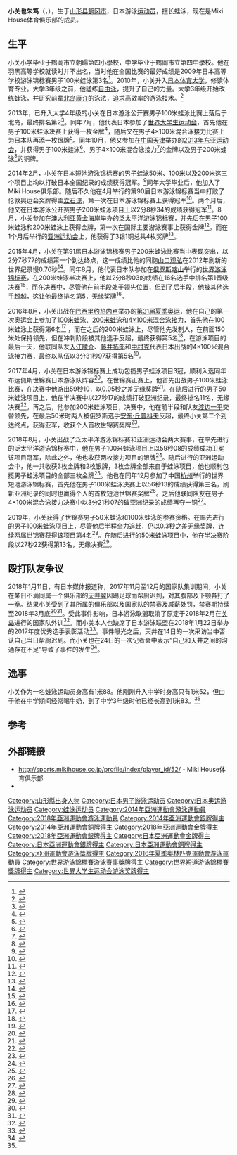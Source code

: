 {{noteTA|G1=Aquatics}}
{{Infobox Swimmer
| name = 小关也朱笃
| image = 
| image_size = 
| caption = 
| fullname  = 小关也朱笃
| nicknames = 
| nationality = {{JPN}}
| strokes = [[蛙泳|蛙泳]]
| club = [[三起商行|Miki House]]
| birth_date = {{birth date and age|1992|3|14}}
| birth_place = {{JPN}}[[山形县|山形县]][[鹤冈市|鹤冈市]]
| death_date = 
| death_place = 
| height = 188cm
| weight = 84kg
| medaltemplates = 
{{MedalSport|男子[[游泳|游泳]]}}
{{MedalCountry | {{JPN}} }}
{{MedalCompetition|[[世界游泳錦標賽|世界長池游泳錦標賽]]}}
{{MedalSilver|[[2017年世界游泳锦标赛|2017 布达佩斯]]|[[2017年世界游泳锦标赛游泳比赛|200米蛙泳]]}}
{{MedalCompetition|[[世界短池游泳錦標賽|世界短池游泳錦標賽]]}}
{{MedalBronze|[[2018年世界短道游泳錦標賽|2018 杭州]]|100米蛙泳}}
{{MedalBronze|[[2018年世界短道游泳錦標賽|2018 杭州]]|4×100米混合泳接力}}
{{MedalCompetition|[[亞洲運動會|亞洲運動會]]}}
{{MedalGold|[[2018年亞洲運動會|2018 雅加達]]|[[2018年亞洲運動會游泳比賽|50米蛙泳]]}}
{{MedalGold|2018 雅加達|100米蛙泳}}
{{MedalGold|2018 雅加達|200米蛙泳}}
{{MedalSilver|[[2014年亞洲運動會|2014 仁川]]|[[2014年亞洲運動會游泳比賽|50米蛙泳]]}}
{{MedalSilver|2014 仁川|100米蛙泳}}
{{MedalSilver|2014 仁川|4×100米混合泳接力}}
{{MedalSilver|2018 雅加達|4×100米混合泳接力}}
{{MedalSilver|2018 雅加達|男女混合4×100米混合泳接力}}
{{MedalBronze|2014 仁川|200米蛙泳}}
{{MedalCompetition|[[东亚运动会|东亚运动会]]}}
{{MedalGold|[[2013年东亚运动会|2013 天津]]|[[2013年东亚运动会游泳比赛|100米蛙泳]]}}
{{MedalGold|2013 天津|4×100米混合泳接力}}
{{MedalBronze|2013 天津|200米蛙泳}}
{{MedalCompetition|[[泛太平洋游泳錦標賽|泛太平洋游泳錦標賽]]}}
{{MedalGold|[[2014年泛太平洋游泳錦標賽|2014 黄金海岸]]|100米蛙泳}}
{{MedalGold|2014 黄金海岸|200米蛙泳}}
{{MedalGold|[[2018年泛太平洋游泳錦標賽|2018 東京]]|100米蛙泳}}
{{MedalSilver|2014 黄金海岸|4×100米混合泳接力}}
{{MedalSilver|2018 東京|男女混合4×100米混合泳接力}}
{{MedalSilver|2018 東京|4×100米混合泳接力}}
{{MedalCompetition|[[夏季世界大学运动会|夏季世界大学运动会]]}}
{{MedalGold|[[2013年夏季世界大学运动会|2013 喀山]]|[[2013年夏季世界大學運動會游泳比賽|100米蛙泳]]}}
{{MedalSilver|2013 喀山|4×100米混合泳接力}}
|show-medals=No
}}
'''小关也朱笃'''（{{jpn|j=小関 也朱篤|hg=こせき やすひろ|rm=Koseki Yasuhiro}}，{{bd|1992年|3月14日||}}），生于[[山形县|山形县]][[鹤冈市|鹤冈市]]，日本游泳[[运动员|运动员]]，擅长蛙泳，现在是Miki House体育俱乐部的成员。

== 生平 ==
小关小学毕业于鶴岡市立朝暘第四小學校，中学毕业于鶴岡市立第四中學校。他在羽黑高等学校就读时并不出名，当时他在全国比赛的最好成绩是2009年日本高等学校游泳锦标赛男子100米蛙泳第3名<ref>{{cite web|url=http://www5.nikkansports.com/sports/inter-high/2009/sw/male/sw-male_82368.html|script-title=１００ｍ平泳ぎ／競泳男子 - 全国高校総体2009 結果|date=2009-08-20|accessdate=2015-11-07|language=ja|publisher=[[日刊体育|日刊体育]]|archive-date=2019-08-14|archive-url=https://web.archive.org/web/20190814225125/http://www5.nikkansports.com/sports/inter-high/2009/sw/male/sw-male_82368.html|dead-url=no}}</ref>。2010年，小关升入[[日本体育大学|日本体育大学]]，修读体育专业。大学3年级之前，他猛练[[自由泳|自由泳]]，提升了自己的力量。大学3年级开始改练蛙泳，并研究前辈[[北岛康介|北岛康介]]的泳法，追求高效率的游泳技术。<ref name="Nikkan">{{cite web|url=http://www.nikkansports.com/sports/news/p-sp-tp0-20140823-1355243.html|script-title=小関也朱篤100平V 北島後継お家芸守る|publisher=日刊体育|date=2014-08-23|accessdate=2014-08-23|language=ja|archive-date=2019-12-01|archive-url=https://web.archive.org/web/20191201134952/https://www.nikkansports.com/sports/news/p-sp-tp0-20140823-1355243.html|dead-url=no}}</ref>

2013年，已升入大学4年级的小关在日本游泳公开赛男子100米蛙泳比赛上落后于北岛，最终排名第2<ref>{{cite web|url=http://swim.seiko.co.jp/2013/S70704/ranking/24R026.pdf|script-title=ジャパンオープン2013 男子100m平泳ぎ競技結果|language=ja|work=SEIKO|date=2013-05-24|accessdate=2015-11-10|archive-date=2016-03-04|archive-url=https://web.archive.org/web/20160304105237/http://swim.seiko.co.jp/2013/S70704/ranking/24R026.pdf|dead-url=no}}</ref>。同年7月，他代表日本参加了[[2013年夏季世界大學運動會游泳比賽|世界大学生运动会]]，首先他在男子100米蛙泳决赛上获得一枚金牌<ref>{{cite web|url=http://www.nikkei.com/article/DGXNSSXKE1039_R10C13A7000000/|script-title=競泳男子で白井、小関が優勝 ユニバーシアード夏季大会|language=ja|publisher=[[日本经济新闻|日本经济新闻]]|date=2013-07-12|accessdate=2013-07-12|archive-date=2019-11-30|archive-url=https://web.archive.org/web/20191130215340/https://www.nikkei.com/article/DGXNSSXKE1039_R10C13A7000000/|dead-url=no}}</ref>，随后又在男子4×100米混合泳接力比赛上为日本队再添一枚银牌<ref>{{cite web|url=http://www.sponichi.co.jp/sports/news/2013/07/17/kiji/K20130717006235060.html|script-title=男子４００Ｍメドレーリレーの日本　０秒１４差で金逃す|publisher=[[體育日本|體育日本]]|language=ja|date=2013-07-17|accessdate=2015-11-10|archive-date=2019-11-30|archive-url=https://web.archive.org/web/20191130193548/https://www.sponichi.co.jp/sports/news/2013/07/17/kiji/K20130717006235060.html|dead-url=no}}</ref>。同年10月，他又参加在[[中华人民共和国|中国]][[天津|天津]]举办的[[2013年东亚运动会|2013年东亚运动会]]，并获得男子100米蛙泳<ref>{{cite web|url=http://www.sponichi.co.jp/sports/news/2013/10/10/kiji/K20131010006786810.html|script-title=小関、深谷が競泳で金　卓球男子複は４強　東アジア大会第５日|language=ja|publisher=體育日本|date=2013-10-10|accessdate=2015-11-10|archive-date=2019-11-29|archive-url=https://web.archive.org/web/20191129064033/https://www.sponichi.co.jp/sports/news/2013/10/10/kiji/K20131010006786810.html|dead-url=no}}</ref>、男子4×100米混合泳接力<ref>{{cite web|url=http://www.sponichi.co.jp/sports/news/2013/10/13/kiji/K20131013006803870.html|script-title=競泳男子４００メドレーリレーで金　野球は決勝へ　東アジア大会|date=2013-10-13|accessdate=2015-11-10|language=ja|publisher=體育日本|archive-date=2019-11-29|archive-url=https://web.archive.org/web/20191129102746/https://www.sponichi.co.jp/sports/news/2013/10/13/kiji/K20131013006803870.html|dead-url=no}}</ref>的金牌以及男子200米蛙泳<ref>{{cite web|url=http://sports.sohu.com/20131012/n388056897.shtml|title=东亚运男子200米蛙泳 毛飞廉摘金日本一银一铜|publisher=搜狐体育|date=2013-10-12|accessdate=2015-11-10|archive-date=2019-08-19|archive-url=https://web.archive.org/web/20190819023059/http://sports.sohu.com/20131012/n388056897.shtml|dead-url=no}}</ref>的铜牌。

2014年2月，小关在日本短池游泳锦标赛的男子蛙泳50米、100米以及200米这三个项目上均以打破日本全国纪录的成绩获得冠军。<ref>{{cite web|url=http://www.sankei.com/sports/news/140216/spo1402160024-n1.html|script-title=男子平泳ぎ小関が日本新で３冠　短水路日本選手権|publisher=[[产经新闻|产经新闻]]|date=2014-02-16|accessdate=2015-11-10|language=ja|archive-date=2019-11-12|archive-url=https://web.archive.org/web/20191112022126/https://www.sankei.com/sports/news/140216/spo1402160024-n1.html|dead-url=no}}</ref>同年大学毕业后，他加入了Miki House俱乐部。随后不久他在4月举行的第90届日本游泳锦标赛当中打败了伦敦奥运会奖牌得主[[立石谅|立石谅]]，第一次在日本游泳锦标赛上获得冠军<ref>{{cite web|url=http://swim.seiko.co.jp/2014/S70701/ranking/10R022.pdf|script-title=第90回日本選手権水泳競技大会 男子100m平泳ぎ決勝|work=SEIKO|language=ja|date=2014-04-10|accessdate=2015-11-10|archive-date=2016-03-04|archive-url=https://web.archive.org/web/20160304110123/http://swim.seiko.co.jp/2014/S70701/ranking/10R022.pdf|dead-url=no}}</ref>。两个月后，他又在日本游泳公开赛男子200米蛙泳项目上以2分8秒34的成绩获得冠军<ref>{{cite web|url=http://www.swim.or.jp/topics/detail.php?i=144|script-title=【競泳】ジャパンオープン2014（50m）最終日|publisher={{lang|ja|公益財団法人日本水泳連盟}}|date=2014-06-22|accessdate=2015-11-10|language=ja|archive-date=2019-08-13|archive-url=https://web.archive.org/web/20190813182133/http://www.swim.or.jp/topics/detail.php?i=144|dead-url=no}}</ref>。8月，小关参加在[[澳大利亚|澳大利亚]][[黄金海岸_(澳大利亚)|黄金海岸]]举办的泛太平洋游泳锦标赛，并先后在男子100米蛙泳和200米蛙泳上获得金牌，第一次在国际主要游泳赛事上获得金牌<ref>{{cite web|url=http://www.asahi.com/articles/ASG8S67FZG8SPTQP01Y.html |script-title=萩野と小関が２冠、女子は渡部が金　パンパシ水泳 |publisher=[[朝日新闻|朝日新闻]] |date=2014-08-24 |accessdate=2014-09-23 |language=ja |archivedate=2014-10-06 |archiveurl=https://web.archive.org/web/20141006071404/http://www.asahi.com/articles/ASG8S67FZG8SPTQP01Y.html |deadurl=yes }}</ref>。而在1个月后举行的[[亚洲运动会|亚洲运动会]]上，他获得了3银1铜总共4枚奖牌<ref>{{cite web|url=http://www.incheon2014ag.org/Sports/Biographies/Athletes_Profile/?ParticCode=5103015&lang=en|title=Yasuhiro Koseki|accessdate=2015-11-10|work=Incheon2014ag.org|archiveurl=https://web.archive.org/web/20141023180606/https://www.incheon2014ag.org/Sports/Biographies/Athletes_Profile/?ParticCode=5103015&lang=en|archivedate=2014-10-23}}</ref>。

2015年4月，小关在第91届日本游泳锦标赛男子200米蛙泳比赛当中表现突出，以2分7秒77的成绩第一个到达终点，这一成绩比他的同胞[[山口观弘|山口观弘]]在2012年刷新的世界纪录慢0.76秒<ref>{{cite web|url=http://www.asahi.com/articles/ASH4C3RG0H4CUTQP00K.html |script-title=男子２００ｍ平泳ぎ、小関也朱篤がＶ　競泳の日本選手権 |date=2015-04-11 |accessdate=2015-11-10 |language=ja |publisher=[[朝日新闻|朝日新闻]] |archiveurl=https://archive.is/20151110085539/http://www.asahi.com/articles/ASH4C3RG0H4CUTQP00K.html |archivedate=2015-11-10 |deadurl=yes }}</ref>。同年8月，他代表日本队参加在[[俄罗斯|俄罗斯]][[喀山|喀山]]举行的[[2015年世界游泳錦標賽游泳比賽|世界游泳锦标赛]]，在200米蛙泳半决赛上，他以2分8秒03的成绩在16名选手中排名第1晋级决赛<ref>{{cite web|url=http://www.nikkansports.com/sports/news/1519100.html|script-title=小関也朱篤、全体１位で決勝へ「無心で泳げた」|publisher=日刊体育|language=ja|date=2015-08-07|accessdate=2015-11-10|archive-date=2019-11-29|archive-url=https://web.archive.org/web/20191129065247/https://www.nikkansports.com/sports/news/1519100.html|dead-url=no}}</ref>，而在决赛中，尽管他在前半段处于领先位置，但到了后半段，他被其他选手超越，这让他最终排名第5，无缘奖牌<ref>{{cite web|url=http://www.nikkansports.com/sports/news/1519663.html|script-title=小関也朱篤５位メダル獲得ならず　200平決勝|language=ja|publisher=日刊体育|date=2015-08-08|accessdate=2015-11-10|archive-date=2019-11-12|archive-url=https://web.archive.org/web/20191112043700/https://www.nikkansports.com/sports/news/1519663.html|dead-url=no}}</ref>。

2016年8月，小关出战在[[巴西|巴西]][[里约热内卢|里约热内卢]]举办的[[2016年夏季奥林匹克运动会|第31届夏季奥运]]，他在自己的第一次奥运会上参加了[[2016年夏季奧林匹克運動會男子100公尺蛙式比賽|100米蛙泳]]、[[2016年夏季奧林匹克運動會男子200公尺蛙式比賽|200米蛙泳]]和[[2016年夏季奧林匹克運動會男子4×100公尺混合式接力比賽|4×100米混合泳接力]]，首先他在100米蛙泳上获得第6名<ref>{{cite news|url=https://www.swimmingworldmagazine.com/news/adam-peaty-lowers-100-breaststroke-world-record-on-way-to-gold/|title=Adam Peaty Lowers 100 Breaststroke World Record on Way to Gold|date=2016-08-07|publisher=Swimming World Magazine|accessdate=2016-08-28|archive-date=2019-08-12|archive-url=https://web.archive.org/web/20190812084657/https://www.swimmingworldmagazine.com/news/adam-peaty-lowers-100-breaststroke-world-record-on-way-to-gold/|dead-url=no}}</ref> ，而在之后的200米蛙泳上，尽管他先发制人，在前面150米处保持领先，但在冲刺阶段被其他选手反超，最终获得第5名<ref>{{cite news|title=Dmitriy Balandin Tops Tight 200 Breast Field; Earns Kazakhstan's First Ever Swimming Gold Medal|url=https://www.swimmingworldmagazine.com/news/dmitriy-balandin-tops-tight-200-breast-field-earns-kazakhstans-first-ever-swimming-gold-medal/|publisher=Swimming World Magazine|date=2016-08-11|accessdate=2016-08-31|archive-date=2016-09-15|archive-url=https://web.archive.org/web/20160915222538/http://www.swimmingworldmagazine.com/news/dmitriy-balandin-tops-tight-200-breast-field-earns-kazakhstans-first-ever-swimming-gold-medal/|dead-url=no}}</ref>，在游泳项目的最后一天，他联同队友[[入江陵介|入江陵介]]、[[藤井拓郎|藤井拓郎]]和[[中村克|中村克]]代表日本出战的4×100米混合泳接力赛，最终以队伍以3分31秒97获得第5名<ref>{{cite news|title=Swimming: Japan misses medley relay medal|url=http://the-japan-news.com/news/article/0003148625|publisher=[[读卖新闻|Yomiuri Shimbun]]|date=2016-08-14|accessdate=2016-09-06|archiveurl=https://web.archive.org/web/20160814131507/http://the-japan-news.com/news/article/0003148625|archivedate=2016-08-14}}</ref>。

2017年4月，小关在日本游泳锦标赛上成功包揽男子蛙泳项目3冠，顺利入选同年布达佩斯世锦赛日本游泳队阵容<ref>{{cite web|url=https://www.excite.co.jp/news/article/TokyoSports_675460/|script-title=【競泳日本選手権】小関也朱篤が平泳ぎ３冠「世界選手権でメダルを」|publisher=Excite {{lang|ja|ニュース}}|date=2017-04-16|accessdate=2019-09-28|language=ja|archiveurl=https://web.archive.org/web/20190928094133/https://www.excite.co.jp/news/article/TokyoSports_675460/|archivedate=2019-09-28}}</ref>。在世锦赛正赛上，他首先出战男子100米蛙泳比赛，在决赛中他游出59秒10，以0.05秒之差无缘奖牌<ref>{{cite web|url=http://www.omegatiming.com/File/Download?id=000111010A0103EC04FFFFFFFFFFFF01|title=17th FINA World Championships Budapest (HUN) - Men's 100m Breaststroke - Final - Results Summary|work=Omega Timing|date=2017-07-24|accessdate=2019-09-28|archive-date=2018-10-11|archive-url=https://web.archive.org/web/20181011011734/http://www.omegatiming.com/File/Download?id=000111010A0103EC04FFFFFFFFFFFF01|dead-url=no}}</ref>。在随后进行的男子50米蛙泳项目上，他在半决赛中以27秒17的成绩打破亚洲纪录，最终排名11名，无缘决赛<ref>{{cite web|url=https://www.omegatiming.com/File/Download?id=000111010A0103EB02FFFFFFFFFFFF01|title=17th FINA World Championships Budapest (HUN) - Men's 50m Breaststroke - Semifinals - Results Summary|work=Omega Timing|date=2017-07-25|accessdate=2019-09-28|archive-date=2018-10-11|archive-url=https://web.archive.org/web/20181011014430/http://www.omegatiming.com/File/Download?id=000111010A0103EB02FFFFFFFFFFFF01|dead-url=no}}</ref>。再之后，他参加200米蛙泳项目，决赛中，他在前半段和队友[[渡边一平_(游泳运动员)|渡边一平]]交替领先，在最后50米时两人被俄罗斯选手[[安东·丘普科夫|安东·丘普科夫]]反超，最终小关第二个到达终点，获得亚军，收获个人首枚世锦赛奖牌<ref>{{cite web|url=https://www.nikkansports.com/sports/news/1863611.html|script-title=ja:小関が銀、渡辺一平は銅！ダブル表彰台　200平|publisher=日刊体育|language=ja|date=2017-07-29|accessdate=2019-09-28|archive-date=2020-11-09|archive-url=https://web.archive.org/web/20201109024008/https://www.nikkansports.com/sports/news/1863611.html|dead-url=no}}</ref>。

2018年8月，小关出战了泛太平洋游泳锦标赛和亚洲运动会两大赛事，在率先进行的泛太平洋游泳锦标赛中，他在男子100米蛙泳项目上以59秒08的成绩成功卫冕该项目冠军，除此之外，他也收获两枚接力项目的银牌<ref>{{cite web|url=http://swim.seiko.co.jp/en/2018/S80701/all_ranking_eng.pdf|title=Pan Pacific Swimming Championships 2018 - Complete Results Book|work=SEIKO|accessdate=2019-09-25|archive-date=2020-05-12|archive-url=https://web.archive.org/web/20200512052100/http://swim.seiko.co.jp/en/2018/S80701/all_ranking_eng.pdf|dead-url=no}}</ref>。随后进行的亚洲运动会中，他一共收获3枚金牌和2枚银牌，3枚金牌全部来自于蛙泳项目，他也顺利包揽男子蛙泳项目的全部三枚金牌<ref>{{cite web|url=http://www.ocagames.com/orb/files/4/59/AG2018_OfficialResultBook_Swimming_v1.0.pdf|title=Official Result Book – Swimming|work=OCA|date=2018-08-24|accessdate=2019-09-28|archive-date=2020-07-28|archive-url=https://web.archive.org/web/20200728214230/http://www.ocagames.com/orb/files/4/59/AG2018_OfficialResultBook_Swimming_v1.0.pdf|dead-url=no}}</ref>。他也在同年12月参加了中国[[杭州|杭州]]举行的世界短池游泳锦标赛，首先他在男子100米蛙泳决赛上以56秒13的成绩获得第三名，刷新亚洲纪录的同时也赢得个人的首枚短池世锦赛奖牌<ref>{{cite web|url=https://www.sponichi.co.jp/sports/news/2018/12/13/kiji/20181213s00092000052000c.html|script-title=小関、男子100平泳ぎ日本新で銅 金まで0秒12差|publisher=體育日本|date=2018-12-13|accessdate=2019-09-28|language=ja|archive-date=2019-09-28|archive-url=https://web.archive.org/web/20190928093344/https://www.sponichi.co.jp/sports/news/2018/12/13/kiji/20181213s00092000052000c.html|dead-url=no}}</ref>。之后他联同队友在男子4×100米混合泳接力决赛中以3分21秒07的破亚洲纪录的成绩再夺一铜<ref>{{cite web|url=https://www.sankei.com/sports/news/181216/spo1812160031-n1.html|script-title=男子メドレーリレーで銅　競泳の世界短水路選手権|publisher=产经新闻|date=2018-12-16|accessdate=2019-09-28|language=ja|archiveurl=https://archive.today/20190928093943/https://www.sankei.com/sports/news/181216/spo1812160031-n1.html|archivedate=2019-09-28|dead-url=no}}</ref>。

2019年，小关获得了世锦赛男子50米蛙泳和100米蛙泳的参赛资格。在率先进行的男子100米蛙泳项目上，尽管他后半程全力追赶，仍以0.3秒之差无缘奖牌，连续两届世锦赛获得该项目第4名<ref>{{cite web|url=https://www.jiji.com/jc/article?k=2019072201112&g=spo|script-title=小関、またも４位＝世界水泳・男子１００平泳ぎ|publisher=[[時事通信社|時事通信社]]|language=ja|date=2019-07-22|accessdate=2019-09-28|archiveurl=https://web.archive.org/web/20190928065120/https://www.jiji.com/jc/article?k=2019072201112&g=spo|archivedate=2019-09-28}}</ref>。在随后进行的50米蛙泳项目中，他在半决赛阶段以27秒22获得第13名，无缘决赛<ref>{{cite web|url=http://www.omegatiming.com/File/00011301070103EB02FFFFFFFFFFFF01.pdf|title=18th FINA World Championships Gwangju (KOR) - Men's 50m Breaststroke - Semifinals - Results Summary|work=Omega Timing|date=2019-07-23|accessdate=2019-09-28|archive-date=2019-07-27|archive-url=https://web.archive.org/web/20190727191241/http://www.omegatiming.com/File/00011301070103EB02FFFFFFFFFFFF01.pdf|dead-url=no}}</ref>。

== 殴打队友争议 ==
2018年1月11日，有日本媒体报道称，2017年11月至12月的国家队集训期间，小关在某日不满同属一个俱乐部的[[天井翼|天井翼]]因踢足球而帮厨迟到，对其腹部及下颚各打了一拳。结果小关受到了其所属的俱乐部以及国家队的禁赛及减薪处罚，禁赛期持续至2018年3月底<ref>{{cite web|url=https://www.nikkansports.com/sports/news/201801120000126.html|script-title=小関也朱篤が暴力、炊事当番遅れた後輩の腹と顎１発|publisher=日刊體育|date=2018-01-12|accessdate=2019-09-28|language=ja|archive-date=2020-11-09|archive-url=https://web.archive.org/web/20201109041605/https://www.nikkansports.com/sports/news/201801120000126.html|dead-url=no}}</ref><ref>{{cite news|url =https://mainichi.jp/articles/20180112/k00/00m/050/165000c| script-title=小関選手、代表合宿中に暴力 後輩の腹部とあご殴る|publisher=[[毎日新聞|毎日新聞]]|date=2018-01-12|accessdate=2019-09-28|language=ja|archiveurl=https://web.archive.org/web/20190603070104/https://mainichi.jp/articles/20180112/k00/00m/050/165000c|archivedate=2019-06-03}}</ref>。受此事件影响，日本游泳联盟取消了原定于2018年2月在[[关岛|关岛]]进行的国家队外训<ref>{{cite news|url=https://mainichi.jp/articles/20180113/k00/00m/050/125000c| script-title=２月のグアム合宿中止 暴行問題受け|publisher =毎日新聞|date=2018-01-12|accessdate=2019-09-28|language=ja|archiveurl=https://web.archive.org/web/20190413185810/https://mainichi.jp/articles/20180113/k00/00m/050/125000c|archivedate=2019-04-13}}</ref>。而小关本人也缺席了日本游泳联盟在2018年1月22日举办的2017年度优秀选手表彰活动<ref>{{cite news|url=https://www.asahi.com/articles/DA3S13321626.html| script-title=競泳・小関が優秀選手表彰の辞退を申し出|publisher=[[朝日新聞|朝日新聞]]|date=2018-01-20|accessdate=2019-09-28|archiveurl=https://web.archive.org/web/20181029191528/https://www.asahi.com/articles/DA3S13321626.html|archivedate=2018-10-29|language=ja}}</ref>。事件曝光之后，天井在14日的一次采访当中否认自己当日帮厨迟到。而小关也在24日的一次记者会中表示“自己和天井之间的沟通存在不足”导致了事件的发生<ref>{{cite news|url=https://www.daily.co.jp/general/2018/01/24/0010924814.shtml| script-title=暴行騒動の小関「コミュニケーション不足だった」 後輩は炊事当番遅刻を否定|publisher=Daily Sports|date=2018-01-24|accessdate=2019-09-28|language=ja|archiveurl=https://web.archive.org/web/20181029152132/https://www.daily.co.jp/general/2018/01/24/0010924814.shtml|archivedate=2018-10-29}}</ref>。

== 逸事 ==
小关作为一名蛙泳运动员身高有1米88。他刚刚升入中学时身高只有1米52，但由于他在中学期间经常喝牛奶，到了中学3年级时他已经长高到1米83。<ref name="Nikkan"/>

== 参考 ==
{{Reflist|2}}

== 外部链接 ==
* http://sports.mikihouse.co.jp/profile/index/player_id/52/ {{Wayback|url=http://sports.mikihouse.co.jp/profile/index/player_id/52/ |date=20191130192605 }} - Miki House体育俱乐部
* {{Twitter|3a749832b2824a8}}

{{亚洲运动会游泳比赛男子50米蛙泳冠军}}
{{亚洲运动会游泳比赛男子100米蛙泳冠军}}
{{亚洲运动会游泳比赛男子200米蛙泳冠军}}

{{Authority control}}
{{DEFAULTSORT:Koseki, Yasuhiro}}
[[Category:山形縣出身人物|Category:山形縣出身人物]]
[[Category:日本男子游泳运动员|Category:日本男子游泳运动员]]
[[Category:日本奥运游泳运动员|Category:日本奥运游泳运动员]]
[[Category:蛙泳运动员|Category:蛙泳运动员]]
[[Category:2014年亞洲運動會游泳運動員|Category:2014年亞洲運動會游泳運動員]]
[[Category:2018年亞洲運動會游泳運動員|Category:2018年亞洲運動會游泳運動員]]
[[Category:2014年亞洲運動會銀牌得主|Category:2014年亞洲運動會銀牌得主]]
[[Category:2014年亞洲運動會銅牌得主|Category:2014年亞洲運動會銅牌得主]]
[[Category:2018年亞洲運動會金牌得主|Category:2018年亞洲運動會金牌得主]]
[[Category:2018年亞洲運動會銀牌得主|Category:2018年亞洲運動會銀牌得主]]
[[Category:日本亞洲運動會金牌得主|Category:日本亞洲運動會金牌得主]]
[[Category:日本亞洲運動會銀牌得主|Category:日本亞洲運動會銀牌得主]]
[[Category:日本亞洲運動會銅牌得主|Category:日本亞洲運動會銅牌得主]]
[[Category:亞洲運動會游泳獎牌得主|Category:亞洲運動會游泳獎牌得主]]
[[Category:2016年夏季奧林匹克運動會游泳運動員|Category:2016年夏季奧林匹克運動會游泳運動員]]
[[Category:世界游泳錦標賽游泳賽事獎牌得主|Category:世界游泳錦標賽游泳賽事獎牌得主]]
[[Category:世界短道游泳錦標賽獎牌得主|Category:世界短道游泳錦標賽獎牌得主]]
[[Category:世界大学生运动会游泳奖牌得主|Category:世界大学生运动会游泳奖牌得主]]